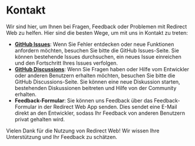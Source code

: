 # Kontakt

Wir sind hier, um Ihnen bei Fragen, Feedback oder Problemen mit Redirect Web zu helfen. Hier sind die besten Wege, um mit uns in Kontakt zu treten:

- **[GitHub Issues](https://github.com/mshibanami/RedirectWeb/issues)**: Wenn Sie Fehler entdecken oder neue Funktionen anfordern möchten, besuchen Sie bitte die GitHub Issues-Seite. Sie können bestehende Issues durchsuchen, ein neues Issue einreichen und den Fortschritt Ihres Issues verfolgen.
- **[GitHub Discussions](https://github.com/mshibanami/RedirectWeb/discussions)**: Wenn Sie Fragen haben oder Hilfe vom Entwickler oder anderen Benutzern erhalten möchten, besuchen Sie bitte die GitHub Discussions-Seite. Sie können eine neue Diskussion starten, bestehenden Diskussionen beitreten und Hilfe von der Community erhalten.
- **Feedback-Formular**: Sie können uns Feedback über das Feedback-Formular in der Redirect Web App senden. Dies sendet eine E-Mail direkt an den Entwickler, sodass Ihr Feedback von anderen Benutzern privat gehalten wird.

Vielen Dank für die Nutzung von Redirect Web! Wir wissen Ihre Unterstützung und Ihr Feedback zu schätzen.